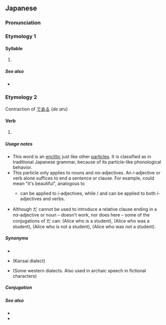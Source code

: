 {{character info/new}}
{{also|た|Appendix:Variations of "da"}}
==Japanese==
{{stroke order|strokes=6}}

===Pronunciation===
{{ja-pron}}

===Etymology 1===
{{Hira-dakuten|た|ta}}

====Syllable====
{{ja-syllable}}

# {{ja-kana-def}}

=====See also=====
* {{list:Hiragana/ja}}

===Etymology 2===
Contraction of [[で]][[ある]] (''de aru'')

====Verb====
{{ja-pos|aux}}

# {{n-g|A particle used when a sentence has a [[nominal]] as its [[predicate]], usually but not always equal to the English verb "to be".}}
#: {{ja-usex|私 は 学%生 '''です'''。|わたし は がく%せい '''です'''。|I '''am''' a student.}}
#: {{ja-usex|汚%物 は 消%毒 '''だ'''。|お%ぶつ は しょう%どく '''だ'''。|The filth should be disinfected.}}
#: {{ja-usex|おかわり '''だ'''。|おかわり '''だ'''。|(Of a second helping) one more please.}}
#: {{ja-usex|冬休みは明日から'''だ'''。|ふゆ%やすみ は あした から '''だ'''。|Winter vacation '''is''' from tomorrow. (Winter vacation starts from tomorrow.)}}
#: {{ja-usex|トイレ は どこ '''です'''か？|Where '''is''' the toilet?}}
#: {{ja-usex|売り場は一%階'''です'''か、二%階'''です'''か？|うりば は いっ%かい '''です'''か、に%かい '''です'''か？|'''Is''' the counter on the first floor or the second floor?}}

=====Usage notes=====
*This word is an [[enclitic]] just like other [[particle]]s. It is classified as {{l|ja|[[助動詞]]|tr=jodōshi}} in traditional Japanese grammar, because of its particle-like phonological behavior.
*This particle only applies to nouns and ''na''-adjectives. An ''i''-adjective or verb alone suffices to end a sentence or clause. For example, {{m|ja|美しい|tr=Utsukushii}} could mean "it's beautiful", analogous to {{m|ja|[[綺麗]]'''だ'''|tr=Kirei da|t=It's pretty.}}
**{{m|ja|です|tr=desu}} can be applied to ''i''-adjectives, while {{m|ja|だろう|tr=darō}}/{{m|ja|でしょう|tr=deshō}} and {{m|ja|なら|tr=nara}} can be applied to both ''i''-adjectives and verbs.
*Although だ cannot be used to introduce a relative clause ending in a ''na''-adjective or noun – {{m|ja|[[学生]]'''だ'''[[アリス]]}} doesn't work, nor does {{m|ja|です}} here – some of the conjugations of だ can: {{m|ja|[[学生]][[である]][[アリス]]}} (Alice who is a student), {{m|ja|[[学生]][[だった]]/[[であった]][[アリス]]}} (Alice who was a student), {{m|ja|[[学生]][[ではない]]/[[じゃない]][[アリス]]}} (Alice who is not a student), {{m|ja|[[学生]][[ではなかった]]/[[じゃなかった]][[アリス]]}} (Alice who was not a student).

=====Synonyms=====
* {{l|ja|である}}
* {{l|ja|や}} (Kansai dialect)
* {{l|ja|じゃ}} (Some western dialects. Also used in archaic speech in fictional characters)

=====Conjugation=====
{{ja-verbconj|だ||では|de wa||で|de||だ|da||である|de aru||なら<br>であれ|nara<br>de are||-|-||-|-||-|-||-|-||だろう|darō||ではない<br>じゃない&sup1;|de wa nai<br>ja nai&sup1;||ではなくて<br>じゃなくて&sup1;|de wa nakute<br>ja nakute&sup1;||[[です]]|desu||だった|datta||で|de||ならば<br>であれば|naraba<br>de areba|<small>&sup1; Colloquial contraction</small>}}

=====See also=====
* {{l|ja|です|tr=''desu''}}
* {{l|ja|ございます|tr=''gozaimasu''}}